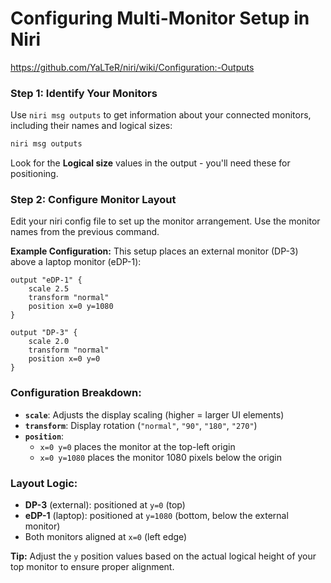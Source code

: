 # Configuring Multi-Monitor Setup in Niri

https://github.com/YaLTeR/niri/wiki/Configuration:-Outputs

### Step 1: Identify Your Monitors
Use `niri msg outputs` to get information about your connected monitors, including their names and logical sizes:

```bash
niri msg outputs
```

Look for the **Logical size** values in the output - you'll need these for positioning.

### Step 2: Configure Monitor Layout
Edit your niri config file to set up the monitor arrangement. Use the monitor names from the previous command.

**Example Configuration:**
This setup places an external monitor (DP-3) above a laptop monitor (eDP-1):

```kdl
output "eDP-1" {
    scale 2.5
    transform "normal"
    position x=0 y=1080
}

output "DP-3" {
    scale 2.0
    transform "normal"
    position x=0 y=0
}
```

### Configuration Breakdown:
- **`scale`**: Adjusts the display scaling (higher = larger UI elements)
- **`transform`**: Display rotation (`"normal"`, `"90"`, `"180"`, `"270"`)
- **`position`**: 
  - `x=0 y=0` places the monitor at the top-left origin
  - `x=0 y=1080` places the monitor 1080 pixels below the origin

### Layout Logic:
- **DP-3** (external): positioned at `y=0` (top)
- **eDP-1** (laptop): positioned at `y=1080` (bottom, below the external monitor)
- Both monitors aligned at `x=0` (left edge)

**Tip:** Adjust the `y` position values based on the actual logical height of your top monitor to ensure proper alignment.